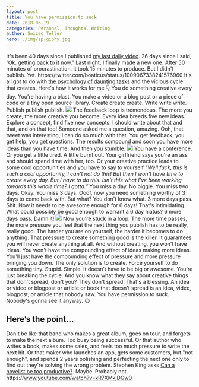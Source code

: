 ```yaml
---
layout: post
title: You have permission to suck
date: 2018-06-19
categories: Personal, Thoughts, Writing
author: Swizec Teller
hero: ./img/sp-giphy.jpg
---
```


It's been 40 days since I published [my last daily video](https://www.youtube.com/watch?v=IvR-vxTYhKQ&index=30&list=PLF8WgaD4xmjWuh7FTYTealxehOuNor_2S). 26 days since I said, [”Ok. getting back to it now.”](https://swizec.com/blog/learned-recording-educational-video-every-day/swizec/8405) Last night, I finally made a new one. After 50 minutes of procrastination, it took 15 minutes to produce. But I didn't publish. Yet. https&#x3A;//twitter.com/boaticus/status/1009067338241576960 It's all got to do with [the psychology of daunting tasks](https://dcgross.com/accomplish-dread-tasks/) and the vicious cycle that creates. Here's how it works for me 👇 You do something creative every day. You're having a blast. You make a video or a blog post or a piece of code or a tiny open source library. Create create create. Write write write. Publish publish publish. ![](./img/giphy.gif) The feedback loop is tremendous. The more you create, the more creative you become. Every idea breeds five new ideas. Explore a concept, find five new concepts. I should write about that and that, and oh that too! Someone asked me a question, amazing. Ooh, that tweet was interesting, I can do so much with that. You get feedback, you get help, you get questions. The results compound and soon you have more ideas than you have time. And then you stumble. ![](./img/giphy.gif) You have a conference. Or you get a little tired. A little burnt out. Your girlfriend says you're an ass and should spend time with her, too. Or your creative practice leads to some cool opportunities and you have to say to yourself _"Well fuck, this is such a cool opportunity, I can't not do this! But then I won't have time to create every day. But I have to do this. Isn't this what I've been working towards this whole time? I gotta.”_ You miss a day. No biggie. You miss two days. Okay. You miss 3 days. Ooof, now you need something worthy of 3 days to come back with. But what? You don't know what. 3 more days pass. Shit. Now it needs to be awesome enough for 6 days! That's intimidating. What could possibly be good enough to warrant a 6 day hiatus? 6 more days pass. Damn it! ![](./img/giphy.gif) Now you're stuck in a loop. The more time passes, the more pressure you feel that the next thing you publish has to be really, really good. The harder you are on yourself, the harder it becomes to do anything. That pressure to create something good is the killer. It guarantees you will never create anything at all. And without creating, you won't have ideas. You won't have the compounding effect of ideas making more ideas. You'll just have the compounding effect of pressure and more pressure bringing you down. The only solution is to create. Force yourself to do something tiny. Stupid. Simple. It doesn’t have to be big or awesome. You're just breaking the cycle. And you know what they say about creative things that don't spread, don't you? They don't spread. That's a blessing. An idea or video or blogpost or article or book that doesn't spread is an idea, video, blogpost, or article that nobody saw. You have permission to suck. Nobody's gonna see it anyway. 😉

## Here’s the point…

Don't be like that band who makes a great album, goes on tour, and forgets to make the next album. Too busy being successful. Or that author who writes a book, makes some sales, and feels too much pressure to write the next hit. Or that maker who launches an app, gets some customers, but "not enough", and spends 2 years polishing and perfecting the next one only to find out they're solving the wrong problem. Stephen King asks [Can a novelist be too productive?](https://www.nytimes.com/2015/08/31/opinion/stephen-king-can-a-novelist-be-too-productive.html). Maybe. Probably not. https&#x3A;//www.youtube.com/watch?v=xR7XMkjDGw0
